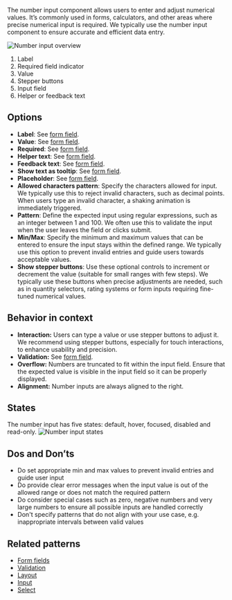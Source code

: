 The number input component allows users to enter and adjust numerical values. It’s commonly used in forms, calculators, and other areas where precise numerical input is required. We typically use the number input component to ensure accurate and efficient data entry.


![Number input overview](https://www.figma.com/design/wEptRgAezDU1z80Cn3eZ0o/iX-Pattern-Illustrations?node-id=3805-24565&t=DtCmoFcLwhf7ke3S-4)

1. Label
2. Required field indicator
3. Value
4. Stepper buttons
5. Input field
6. Helper or feedback text

## Options

- **Label**: See [form field](./forms/forms-field.md).
- **Value**: See [form field](./forms/forms-field.md).
- **Required**: See [form field](./forms/forms-field.md).
- **Helper text**: See [form field](./forms/forms-field.md).
- **Feedback text**: See [form field](./forms/forms-field.md).
- **Show text as tooltip**: See [form field](./forms/forms-field.md).
- **Placeholder**: See [form field](./forms/forms-field.md).
- **Allowed characters pattern**: Specify the characters allowed for input. We typically use this to reject invalid characters, such as decimal points. When users type an invalid character, a shaking animation is immediately triggered.
- **Pattern**: Define the expected input using regular expressions, such as an integer between 1 and 100. We often use this to validate the input when the user leaves the field or clicks submit.
- **Min/Max**: Specify the minimum and maximum values that can be entered to ensure the input stays within the defined range. We typically use this option to prevent invalid entries and guide users towards acceptable values.
- **Show stepper buttons**: Use these optional controls to increment or decrement the value (suitable for small ranges with few steps). We typically use these buttons when precise adjustments are needed, such as in quantity selectors, rating systems or form inputs requiring fine-tuned numerical values.

## Behavior in context
- **Interaction:** Users can type a value or use stepper buttons to adjust it. We recommend using stepper buttons, especially for touch interactions, to enhance usability and precision.
- **Validation:** See [form field](./forms/forms-validation.mdx).
- **Overflow:** Numbers are truncated to fit within the input field. Ensure that the expected value is visible in the input field so it can be properly displayed.
- **Alignment:** Number inputs are always aligned to the right.

## States
The number input has five states: default, hover, focused, disabled and read-only.
![Number input states](https://www.figma.com/design/wEptRgAezDU1z80Cn3eZ0o/iX-Pattern-Illustrations?node-id=4097-1041&t=lGjPn4Q9U7Fa81TI-4)

## Dos and Don’ts
- Do set appropriate min and max values to prevent invalid entries and guide user input
- Do provide clear error messages when the input value is out of the allowed range or does not match the required pattern
- Do consider special cases such as zero, negative numbers and very large numbers to ensure all possible inputs are handled correctly
- Don't specify patterns that do not align with your use case, e.g. inappropriate intervals between valid values

## Related patterns
- [Form fields](./forms/forms-field.md)
- [Validation](./forms/forms-validation.mdx)
- [Layout](./forms/forms-layout.md)
- [Input](./input.mdx)
- [Select](./select.mdx)
